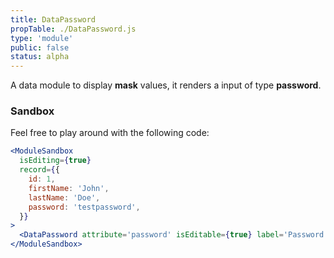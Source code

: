 ```yaml
---
title: DataPassword
propTable: ./DataPassword.js
type: 'module'
public: false
status: alpha
---
```


A data module to display **mask** values, it renders a input of type **password**.

### Sandbox

Feel free to play around with the following code:

```jsx
<ModuleSandbox
  isEditing={true}
  record={{
    id: 1,
    firstName: 'John',
    lastName: 'Doe',
    password: 'testpassword',
  }}
>
  <DataPassword attribute='password' isEditable={true} label='Password' />
</ModuleSandbox>
```
